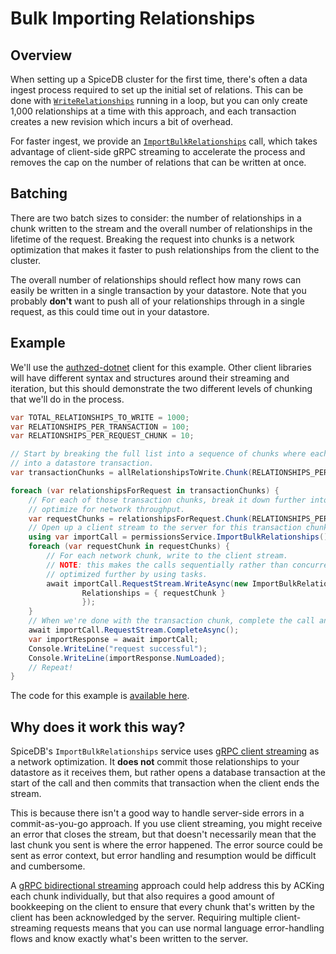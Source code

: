 # Bulk Importing Relationships

## Overview

When setting up a SpiceDB cluster for the first time, there's often a data ingest process required to
set up the initial set of relations.
This can be done with [`WriteRelationships`](https://buf.build/authzed/api/docs/main:authzed.api.v1#authzed.api.v1.PermissionsService.WriteRelationships) running in a loop, but you can only create 1,000 relationships at a time with this approach, and each transaction creates a new revision which incurs a bit of overhead.

For faster ingest, we provide an [`ImportBulkRelationships`](https://buf.build/authzed/api/docs/main:authzed.api.v1#authzed.api.v1.PermissionsService.ImportBulkRelationships) call, which takes advantage of client-side gRPC streaming to accelerate the process and removes the cap on the number of relations that can be written at once.

## Batching

There are two batch sizes to consider: the number of relationships in a chunk written to the stream and the overall number of relationships in the lifetime of the request.
Breaking the request into chunks is a network optimization that makes it faster to push relationships from the client to the cluster.

The overall number of relationships should reflect how many rows can easily be written in a single transaction by your datastore.
Note that you probably **don't** want to push all of your relationships through in a single request, as this could time out in your datastore.

## Example

We'll use the [authzed-dotnet](https://github.com/authzed/authzed-dotnet) client for this example.
Other client libraries will have different syntax and structures around their streaming and iteration,
but this should demonstrate the two different levels of chunking that we'll do in the process.

```csharp
var TOTAL_RELATIONSHIPS_TO_WRITE = 1000;
var RELATIONSHIPS_PER_TRANSACTION = 100;
var RELATIONSHIPS_PER_REQUEST_CHUNK = 10;

// Start by breaking the full list into a sequence of chunks where each chunk fits easily
// into a datastore transaction.
var transactionChunks = allRelationshipsToWrite.Chunk(RELATIONSHIPS_PER_TRANSACTION);

foreach (var relationshipsForRequest in transactionChunks) {
    // For each of those transaction chunks, break it down further into chunks that
    // optimize for network throughput.
    var requestChunks = relationshipsForRequest.Chunk(RELATIONSHIPS_PER_REQUEST_CHUNK);
    // Open up a client stream to the server for this transaction chunk
    using var importCall = permissionsService.ImportBulkRelationships();
    foreach (var requestChunk in requestChunks) {
        // For each network chunk, write to the client stream.
        // NOTE: this makes the calls sequentially rather than concurrently; this could be
        // optimized further by using tasks.
        await importCall.RequestStream.WriteAsync(new ImportBulkRelationshipsRequest{
                Relationships = { requestChunk }
                });
    }
    // When we're done with the transaction chunk, complete the call and process the response.
    await importCall.RequestStream.CompleteAsync();
    var importResponse = await importCall;
    Console.WriteLine("request successful");
    Console.WriteLine(importResponse.NumLoaded);
    // Repeat!
}
```

The code for this example is [available here](https://github.com/authzed/authzed-dotnet/blob/main/examples/bulk-import/BulkImport/Program.cs).

## Why does it work this way?

SpiceDB's `ImportBulkRelationships` service uses [gRPC client streaming] as a network optimization.
It **does not** commit those relationships to your datastore as it receives them, but rather opens a database transaction
at the start of the call and then commits that transaction when the client ends the stream.

This is because there isn't a good way to handle server-side errors in a commit-as-you-go approach.
If you use client streaming, you might receive an error that closes the stream, but that doesn't necessarily mean
that the last chunk you sent is where the error happened.
The error source could be sent as error context, but error handling and resumption would be difficult and cumbersome.

A [gRPC bidirectional streaming](https://grpc.io/docs/what-is-grpc/core-concepts/#bidirectional-streaming-rpc) approach could
help address this by ACKing each chunk individually, but that also requires a good amount of bookkeeping on the client to ensure
that every chunk that's written by the client has been acknowledged by the server.
Requiring multiple client-streaming requests means that you can use normal language error-handling flows
and know exactly what's been written to the server.

[gRPC client streaming]: https://grpc.io/docs/what-is-grpc/core-concepts/#client-streaming-rpc
